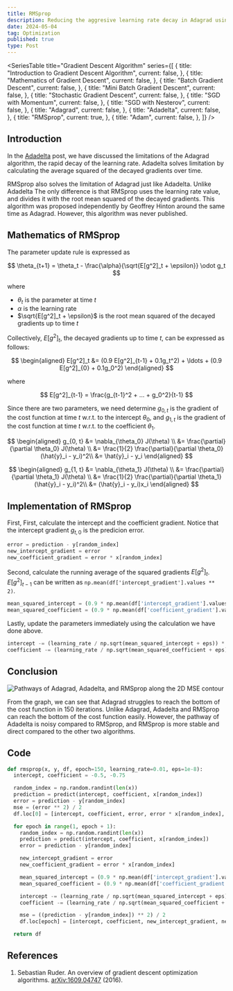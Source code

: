 ```yaml
---
title: RMSprop
description: Reducing the aggresive learning rate decay in Adagrad using the twin sibling of Adadelta
date: 2024-05-04
tag: Optimization
published: true
type: Post
---
```


<SeriesTable
  title="Gradient Descent Algorithm"
  series={[
    {
      title: "Introduction to Gradient Descent Algorithm",
      current: false,
    },
    {
      title: "Mathematics of Gradient Descent",
      current: false,
    },
    {
      title: "Batch Gradient Descent",
      current: false,
    },
    {
      title: "Mini Batch Gradient Descent",
      current: false,
    },
    {
      title: "Stochastic Gradient Descent",
      current: false,
    },
    {
      title: "SGD with Momentum",
      current: false,
    },
    {
      title: "SGD with Nesterov",
      current: false,
    },
    {
      title: "Adagrad",
      current: false,
    },
    {
      title: "Adadelta",
      current: false,
    },
    {
      title: "RMSprop",
      current: true,
    },
    {
      title: "Adam",
      current: false,
    },
  ]}
/>

## Introduction

In the [Adadelta](/posts/adadelta) post, we have discussed the limitations of the Adagrad algorithm,
the rapid decay of the learning rate. Adadelta solves limitation by calculating the average squared of the decayed gradients over time.

RMSprop also solves the limitation of Adagrad just like Adadelta.
Unlike Adadelta The only difference is that RMSprop uses the learning rate value, and divides it with the root mean squared of the decayed gradients.
This algorithm was proposed independently by Geoffrey Hinton around the same time as Adagrad.
However, this algorithm was never published.

## Mathematics of RMSprop

The parameter update rule is expressed as

$$
\theta_{t+1} = \theta_t - \frac{\alpha}{\sqrt{E[g^2]_t + \epsilon}} \odot g_t
$$

where

- $\theta_t$ is the parameter at time $t$
- $\alpha$ is the learning rate
- $\sqrt{E[g^2]_t + \epsilon}$ is the root mean squared of the decayed gradients up to time $t$

Collectively, $E[g^2]_t$, the decayed gradients up to time $t$, can be expressed as follows:

$$
\begin{aligned}
E[g^2]_t &= (0.9 E[g^2]_{t-1} + 0.1g_t^2) + \ldots + (0.9 E[g^2]_{0} + 0.1g_0^2)
\end{aligned}
$$

where

$$
E[g^2]_{t-1} = \frac{g_{t-1}^2 + ... + g_0^2}{t-1}
$$

Since there are two parameters, we need determine
$g_{0,t}$ is the gradient of the cost function at time $t$ w.r.t. to the intercept $\theta_0$,
and $g_{1,t}$ is the gradient of the cost function at time $t$ w.r.t. to the coefficient $\theta_1$.

$$
\begin{aligned}
g_{0, t} &= \nabla_{\theta_0} J(\theta) \\
&= \frac{\partial}{\partial \theta_0} J(\theta) \\
&= \frac{1}{2} \frac{\partial}{\partial \theta_0} (\hat{y}_i - y_i)^2\\
&= \hat{y}_i - y_i
\end{aligned}
$$

$$
\begin{aligned}
g_{1, t} &= \nabla_{\theta_1} J(\theta) \\
&= \frac{\partial}{\partial \theta_1} J(\theta) \\
&= \frac{1}{2} \frac{\partial}{\partial \theta_1} (\hat{y}_i - y_i)^2\\
&= (\hat{y}_i - y_i)x_i
\end{aligned}
$$

## Implementation of RMSprop

First, First, calculate the intercept and the coefficient gradient.
Notice that the intercept gradient $g_{t,0}$ is the predicion error.

```python
error = prediction - y[random_index]
new_intercept_gradient = error
new_coefficient_gradient = error * x[random_index]
```

Second, calculate the running average of the squared gradients $E[g^2]_t$.
$E[g^2]_{t-1}$ can be written as `np.mean(df['intercept_gradient'].values ** 2)`.

```python
mean_squared_intercept = (0.9 * np.mean(df['intercept_gradient'].values ** 2)) + (0.1 * new_intercept_gradient ** 2)
mean_squared_coefficient = (0.9 * np.mean(df['coefficient_gradient'].values ** 2)) + (0.1 * new_coefficient_gradient ** 2)
```

Lastly, update the parameters immediately using the calculation we have done above.

```python
intercept -= (learning_rate / np.sqrt(mean_squared_intercept + eps)) * new_intercept_gradient
coefficient -= (learning_rate / np.sqrt(mean_squared_coefficient + eps)) * new_coefficient_gradient
```

## Conclusion

![Pathways of Adagrad, Adadelta, and RMSprop along the 2D MSE contour](/assets/posts/rmsprop/pathways.png)

From the graph, we can see that Adagrad struggles to reach the bottom of the cost function in 150 iterations.
Unlike Adagrad, Adadelta and RMSprop can reach the bottom of the cost function easily.
However, the pathway of Adadelta is noisy compared to RMSprop, and RMSprop is more stable and direct compared to the other two algorithms.

## Code

```python
def rmsprop(x, y, df, epoch=150, learning_rate=0.01, eps=1e-8):
  intercept, coefficient = -0.5, -0.75

  random_index = np.random.randint(len(x))
  prediction = predict(intercept, coefficient, x[random_index])
  error = prediction - y[random_index]
  mse = (error ** 2) / 2
  df.loc[0] = [intercept, coefficient, error, error * x[random_index], mse]

  for epoch in range(1, epoch + 1):
    random_index = np.random.randint(len(x))
    prediction = predict(intercept, coefficient, x[random_index])
    error = prediction - y[random_index]

    new_intercept_gradient = error
    new_coefficient_gradient = error * x[random_index]

    mean_squared_intercept = (0.9 * np.mean(df['intercept_gradient'].values ** 2)) + (0.1 * new_intercept_gradient ** 2)
    mean_squared_coefficient = (0.9 * np.mean(df['coefficient_gradient'].values ** 2)) + (0.1 * new_coefficient_gradient ** 2)

    intercept -= (learning_rate / np.sqrt(mean_squared_intercept + eps)) * new_intercept_gradient
    coefficient -= (learning_rate / np.sqrt(mean_squared_coefficient + eps)) * new_coefficient_gradient

    mse = ((prediction - y[random_index]) ** 2) / 2
    df.loc[epoch] = [intercept, coefficient, new_intercept_gradient, new_coefficient_gradient, mse]

  return df
```

## References

1. Sebastian Ruder. An overview of gradient descent optimization algorithms. [arXiv:1609.04747](https://arxiv.org/abs/1609.04747) (2016).
